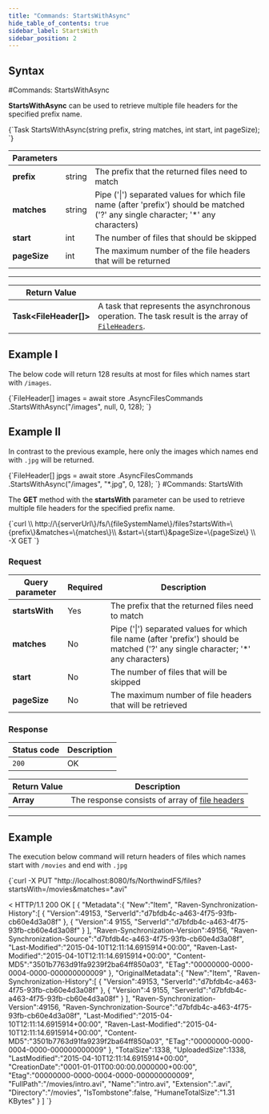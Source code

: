 ```yaml
---
title: "Commands: StartsWithAsync"
hide_table_of_contents: true
sidebar_label: StartsWith
sidebar_position: 2
---
```





## Syntax
<LanguageSwitcher supportedLanguages={supportedLanguages} />
<LanguageContent language="csharp">
#Commands: StartsWithAsync

**StartsWithAsync** can be used to retrieve multiple file headers for the specified prefix name.



<TabItem value="starts_with_1" label="starts_with_1">
<CodeBlock language="csharp">
{`Task<FileHeader[]> StartsWithAsync(string prefix, string matches, int start, int pageSize);
`}
</CodeBlock>
</TabItem>

| Parameters | | |
| ------------- | ------------- | ----- |
| **prefix** | string | The prefix that the returned files need to match |
| **matches** | string | Pipe ('&#124;') separated values for which file name (after 'prefix') should be matched ('?' any single character; '*' any characters) |
| **start** | int | The number of files that should be skipped |
| **pageSize** | int | The maximum number of the file headers that will be returned |

---

| Return Value | |
| ------------- | ------------- |
| **Task&lt;FileHeader[]&gt;** | A task that represents the asynchronous operation. The task result is the array of [`FileHeaders`](../../../../../glossary/file-header.mdx). |

## Example I 

The below code will return 128 results at most for files which names start with `/images`.

<TabItem value="starts_with_2" label="starts_with_2">
<CodeBlock language="csharp">
{`FileHeader[] images = await store
	.AsyncFilesCommands
	.StartsWithAsync("/images", null, 0, 128);
`}
</CodeBlock>
</TabItem>

## Example II

In contrast to the previous example, here only the images which names end with `.jpg` will be returned.

<TabItem value="starts_with_3" label="starts_with_3">
<CodeBlock language="csharp">
{`FileHeader[] jpgs = await store
	.AsyncFilesCommands
	.StartsWithAsync("/images", "*.jpg", 0, 128);
`}
</CodeBlock>
</TabItem>

</LanguageContent>
<LanguageContent language="http">
#Commands: StartsWith

The **GET** method with the **startsWith** parameter can be used to retrieve multiple file headers for the specified prefix name.



<TabItem value="json" label="json">
<CodeBlock language="json">
{`curl \\
	http://\{serverUrl\}/fs/\{fileSystemName\}/files?startsWith=\{prefix\}&matches=\{matches\}\\
    &start=\{start\}&pageSize=\{pageSize\}  \\
	-X GET
`}
</CodeBlock>
</TabItem>

### Request

| Query parameter | Required | Description |
| ------------- | -- | ---- |
| **startsWith** | Yes | The prefix that the returned files need to match |
| **matches** | No | Pipe ('&#124;') separated values for which file name (after 'prefix') should be matched ('?' any single character; '*' any characters) |
| **start** | No | The number of files that will be skipped |
| **pageSize** | No | The maximum number of file headers that will be retrieved |


### Response

| Status code | Description |
| ----------- | - |
| `200` | OK |

| Return Value | Description |
| ------------- | ------------- |
| **Array** | The response consists of array of [file headers](../../../../../glossary/file-header.mdx) |

---

## Example

The execution below command will return headers of files which names start with `/movies` and end with `.jpg`

<TabItem value="json" label="json">
<CodeBlock language="json">
{`curl -X PUT "http://localhost:8080/fs/NorthwindFS/files?startsWith=/movies&matches=*.avi"

< HTTP/1.1 200 OK
[
    \{
        "Metadata":\{
            "New":"Item",
            "Raven-Synchronization-History":[
                \{
                    "Version":49153,
                    "ServerId":"d7bfdb4c-a463-4f75-93fb-cb60e4d3a08f"
                \},
                \{
                    "Version":4                    9155,
                    "ServerId":"d7bfdb4c-a463-4f75-93fb-cb60e4d3a08f"
                \}
            ],
            "Raven-Synchronization-Version":49156,
            "Raven-Synchronization-Source":"d7bfdb4c-a463-4f75-93fb-cb60e4d3a08f",
            "Last-Modified":"2015-04-10T12:11:14.6915914+00:00",
            "Raven-Last-Modified":"2015-04-10T12:11:14.6915914+00:00",
            "Content-MD5":"3501b7763d91fa9239f2ba64ff850a03",
            "ETag":"00000000-0000-0004-0000-000000000009"
        \},
        "OriginalMetadata":\{
            "New":"Item",
            "Raven-Synchronization-History":[
                \{
                    "Version":49153,
                    "ServerId":"d7bfdb4c-a463-4f75-93fb-cb60e4d3a08f"
                \},
                \{
                    "Version":4                    9155,
                    "ServerId":"d7bfdb4c-a463-4f75-93fb-cb60e4d3a08f"
                \}
            ],
            "Raven-Synchronization-Version":49156,
            "Raven-Synchronization-Source":"d7bfdb4c-a463-4f75-93fb-cb60e4d3a08f",
            "Last-Modified":"2015-04-10T12:11:14.6915914+00:00",
            "Raven-Last-Modified":"2015-04-10T12:11:14.6915914+00:00",
            "Content-MD5":"3501b7763d91fa9239f2ba64ff850a03",
            "ETag":"00000000-0000-0004-0000-000000000009"
        \},
        "TotalSize":1338,
        "UploadedSize":1338,
        "LastModified":"2015-04-10T12:11:14.6915914+00:00",
        "CreationDate":"0001-01-01T00:00:00.0000000+00:00",
        "Etag":"00000000-0000-0004-0000-000000000009",
        "FullPath":"/movies/intro.avi",
        "Name":"intro.avi",
        "Extension":".avi",
        "Directory":"/movies",
        "IsTombstone":false,
        "HumaneTotalSize":"1.31 KBytes"
    \}
]
`}
</CodeBlock>
</TabItem>

</LanguageContent>

<!---

-->